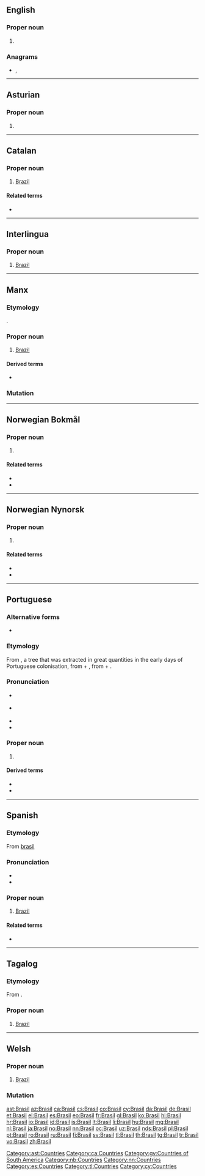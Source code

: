 {{also|brasil}}
==English==

===Proper noun===
{{en-proper noun}}

# {{alternative spelling of|Brazil|lang=en}}

===Anagrams===
* {{l|en|brails}}, {{l|en|Libras}}

----

==Asturian==
{{wikipedia|lang=ast}}

===Proper noun===
{{ast-proper noun|m}}

# {{l|en|Brasil}}

[[Category:ast:Countries]]

----

==Catalan==
{{wikipedia|lang=ca}}

===Proper noun===
{{ca-proper noun|m}}

# [[Brazil]]

====Related terms====
* {{l|ca|brasiler|gloss=Brazilian}}

[[Category:ca:Countries]]

----

==Interlingua==

===Proper noun===
{{head|ia|proper noun}}

# [[Brazil]]

----

==Manx==

===Etymology===
{{borrowing|gv|en|Brazil}}.

===Proper noun===
{{head|gv|proper noun|g=f|head=Yn Vrasil}}

# [[Brazil]]

====Derived terms====
* {{l|gv|Brasillagh}}

===Mutation===
{{gv mut cons|B|rasil}}

[[Category:gv:Countries of South America]]

----

==Norwegian Bokmål==
{{wikipedia|lang=no}}

===Proper noun===
{{head|nb|proper noun}}

# {{l|en|Brazil}}

====Related terms====
* {{l|nb|brasilianer}}
* {{l|nb|brasiliansk}}

[[Category:nb:Countries]]

----
==Norwegian Nynorsk==
{{wikipedia|lang=nn}}

===Proper noun===
{{head|nn|proper noun}}

# {{l|en|Brazil}}

====Related terms====
* {{l|nn|brasilianar}}
* {{l|nn|brasiliansk}}

[[Category:nn:Countries]]

----
==Portuguese==
{{wikipedia|lang=pt}}

===Alternative forms===
* {{l|pt|Brazil}} {{qualifier|obsolete}}

===Etymology===
From {{m|pt|pau-brasil||brazilwood}}, a tree that was extracted in great quantities in the early days of Portuguese colonisation, from {{m|pt|pau||wood}} + {{m|pt|brasil||ember-coloured}}, from {{m|pt|brasa||embers}} + {{m|pt|-il}}.

===Pronunciation===
* {{a|PT}} {{IPA|/bɾɐ.ˈziɫ/|lang=pt}}
* {{a|BR}} {{IPA|/bɾa.ˈziw/|lang=pt}}
* {{audio|Pt-br-Brasil.ogg|Audio (BR)|lang=pt}}
* {{homophones|brasil|lang=pt}}

===Proper noun===
{{pt-proper noun|m|Brasis}}

# {{senseid|pt|Brazil}} {{place|pt|country|continent/South America|t1=Brazil}}

====Derived terms====
* {{l|pt|brasileiro}}
* {{l|pt|Brasília}}

----

==Spanish==
{{wikipedia|lang=es}}

===Etymology===
From [[brasil]]

===Pronunciation===
* {{audio|Es-Brasil.ogg|audio|lang=es}}
* {{IPA|/bɾaˈsil/|lang=es}}

===Proper noun===
{{es-proper noun|m}}

# [[Brazil]]

====Related terms====
* {{l|es|brasileño}}

[[Category:es:Countries]]

----

==Tagalog==

===Etymology===
From {{der|tl|es|Brasil||Brazil}}.

===Proper noun===
{{head|tl|proper noun|head=Brasíl}}

# [[Brazil]]

[[Category:tl:Countries]]

----

==Welsh==

===Proper noun===
{{cy-proper noun|f}}

# [[Brazil]]

===Mutation===
{{cy-mut-auto}}

[[Category:cy:Countries]]

[[ast:Brasil]]
[[az:Brasil]]
[[ca:Brasil]]
[[cs:Brasil]]
[[co:Brasil]]
[[cy:Brasil]]
[[da:Brasil]]
[[de:Brasil]]
[[et:Brasil]]
[[el:Brasil]]
[[es:Brasil]]
[[eo:Brasil]]
[[fr:Brasil]]
[[gl:Brasil]]
[[ko:Brasil]]
[[hi:Brasil]]
[[hr:Brasil]]
[[io:Brasil]]
[[id:Brasil]]
[[is:Brasil]]
[[lt:Brasil]]
[[li:Brasil]]
[[hu:Brasil]]
[[mg:Brasil]]
[[nl:Brasil]]
[[ja:Brasil]]
[[no:Brasil]]
[[nn:Brasil]]
[[oc:Brasil]]
[[uz:Brasil]]
[[nds:Brasil]]
[[pl:Brasil]]
[[pt:Brasil]]
[[ro:Brasil]]
[[ru:Brasil]]
[[fi:Brasil]]
[[sv:Brasil]]
[[tl:Brasil]]
[[th:Brasil]]
[[tg:Brasil]]
[[tr:Brasil]]
[[vo:Brasil]]
[[zh:Brasil]]